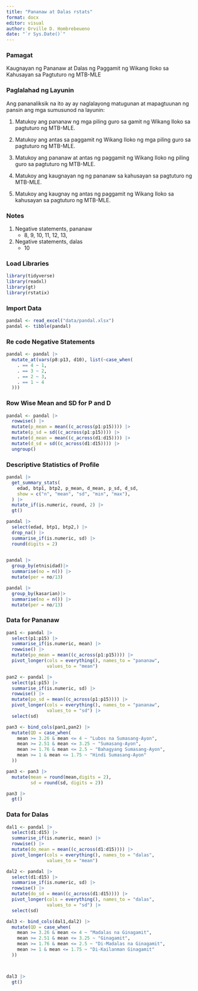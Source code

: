 ```yaml
---
title: "Pananaw at Dalas rstats"
format: docx
editor: visual
author: Orville D. Hombrebeueno
date: "`r Sys.Date()`"
---
```


### Pamagat

Kaugnayan ng Pananaw at Dalas ng Paggamit ng Wikang Iloko sa Kahusayan sa Pagtuturo ng MTB-MLE

### Paglalahad ng Layunin

Ang pananaliksik na ito ay ay naglalayong matugunan at mapagtuunan ng pansin ang mga sumusunod na layunin:

1.  Matukoy ang pananaw ng mga piling guro sa gamit ng Wikang Iloko sa pagtuturo ng MTB-MLE.

2.  Matukoy ang antas sa paggamit ng Wikang Iloko ng mga piling guro sa pagtuturo ng MTB-MLE.

3.  Matukoy ang pananaw at antas ng paggamit ng Wikang Iloko ng piling guro sa pagtuturo ng MTB-MLE.

4.  Matukoy ang kaugnayan ng ng pananaw sa kahusayan sa pagtuturo ng MTB-MLE.

5.  Matukoy ang kaugnay ng antas ng paggamit ng Wikang Iloko sa kahusayan sa pagtuturo ng MTB-MLE.

### Notes

1.  Negative statements, pananaw
    -   8, 9, 10, 11, 12, 13,
2.  Negative statements, dalas
    -   10

### Load Libraries

```r
library(tidyverse)
library(readxl)
library(gt)
library(rstatix)
```

### Import Data

```r
pandal <- read_excel("data/pandal.xlsx")
pandal <- tibble(pandal)
```

### Re code Negative Statements

```r
pandal <- pandal |>
  mutate_at(vars(p8:p13, d10), list(~case_when(
    . == 4 ~ 1,
    . == 3 ~ 2,
    . == 2 ~ 3,
    . == 1 ~ 4
  )))
```

### Row Wise Mean and SD  for P and D

```r
pandal <- pandal |>
  rowwise() |>
  mutate(p_mean = mean((c_across(p1:p15)))) |>
  mutate(p_sd = sd((c_across(p1:p15)))) |>
  mutate(d_mean = mean((c_across(d1:d15)))) |>
  mutate(d_sd = sd((c_across(d1:d15)))) |>
  ungroup()
```

### Descriptive Statistics of Profile

```r
pandal |>
  get_summary_stats(
    edad, btp1, btp2, p_mean, d_mean, p_sd, d_sd,
    show = c("n", "mean", "sd", "min", "max"),
  ) |>
  mutate_if(is.numeric, round, 2) |>
  gt()
```

```r
pandal |>
  select(edad, btp1, btp2,) |>
  drop_na() |>
  summarise_if(is.numeric, sd) |>
  round(digits = 2)
  
```

```r
pandal |>
  group_by(etnisidad)|>
  summarise(no = n()) |>
  mutate(per = no/13)
```

```r
pandal |>
  group_by(kasarian)|>
  summarise(no = n()) |>
  mutate(per = no/13)
```

### Data for Pananaw

```r
pan1 <- pandal |>
  select(p1:p15) |>
  summarise_if(is.numeric, mean) |>
  rowwise() |>
  mutate(po_mean = mean((c_across(p1:p15)))) |>
  pivot_longer(cols = everything(), names_to = "pananaw",
               values_to = "mean")

pan2 <- pandal |>
  select(p1:p15) |>
  summarise_if(is.numeric, sd) |>
  rowwise() |>
  mutate(po_sd = mean((c_across(p1:p15)))) |>
  pivot_longer(cols = everything(), names_to = "pananaw",
               values_to = "sd") |>
  select(sd)

pan3 <- bind_cols(pan1,pan2) |>
  mutate(QD = case_when(
    mean >= 3.26 & mean <= 4 ~ "Lubos na Sumasang-Ayon",
    mean >= 2.51 & mean <= 3.25 ~ "Sumasang-Ayon",
    mean >= 1.76 & mean <= 2.5 ~ "Bahagyang Sumasang-Ayon",
    mean >= 1 & mean <= 1.75 ~ "Hindi Sumasang-Ayon"
  ))

pan3 <- pan3 |>
  mutate(mean = round(mean,digits = 2),
         sd = round(sd, digits = 2))

pan3 |>
  gt()
```

### Data for Dalas

```r
dal1 <- pandal |>
  select(d1:d15) |>
  summarise_if(is.numeric, mean) |>
  rowwise() |>
  mutate(do_mean = mean((c_across(d1:d15)))) |>
  pivot_longer(cols = everything(), names_to = "dalas",
               values_to = "mean")

dal2 <- pandal |>
  select(d1:d15) |>
  summarise_if(is.numeric, sd) |>
  rowwise() |>
  mutate(do_sd = mean((c_across(d1:d15)))) |>
  pivot_longer(cols = everything(), names_to = "dalas",
               values_to = "sd") |>
  select(sd)

dal3 <- bind_cols(dal1,dal2) |>
  mutate(QD = case_when(
    mean >= 3.26 & mean <= 4 ~ "Madalas na Ginagamit",
    mean >= 2.51 & mean <= 3.25 ~ "Ginagamit",
    mean >= 1.76 & mean <= 2.5 ~ "Di-Madalas na Ginagamit",
    mean >= 1 & mean <= 1.75 ~ "Di-Kailanman Ginagamit"
  ))



dal3 |>
  gt()
```

